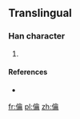 ==Translingual==

===Han character===
{{Han char|rn=9|rad=人|as=17|sn=19|four=|canj=人人一月 (OOMB)}}

# {{defn|Han|sort=人17}}

====References====
* {{Han ref|kx=0119.231|dkj=|dj=|hdz=|uh=34A2|ud=13474|bh=|bd=}}

[[fr:㒢]]
[[pl:㒢]]
[[zh:㒢]]